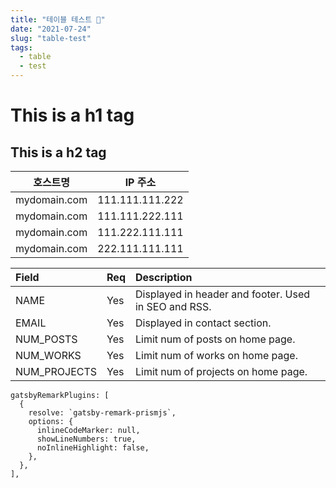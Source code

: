```yaml
---
title: "테이블 테스트 🍄"
date: "2021-07-24"
slug: "table-test"
tags:
  - table
  - test
---
```


# This is a h1 tag

## This is a h2 tag

| 호스트명     | IP 주소         |
| ------------ | --------------- |
| mydomain.com | 111.111.111.222 |
| mydomain.com | 111.111.222.111 |
| mydomain.com | 111.222.111.111 |
| mydomain.com | 222.111.111.111 |

| Field        | Req | Description                                          |
| :----------- | :-- | :--------------------------------------------------- |
| NAME         | Yes | Displayed in header and footer. Used in SEO and RSS. |
| EMAIL        | Yes | Displayed in contact section.                        |
| NUM_POSTS    | Yes | Limit num of posts on home page.                     |
| NUM_WORKS    | Yes | Limit num of works on home page.                     |
| NUM_PROJECTS | Yes | Limit num of projects on home page.                  |

```
gatsbyRemarkPlugins: [
  {
    resolve: `gatsby-remark-prismjs`,
    options: {
      inlineCodeMarker: null,
      showLineNumbers: true,
      noInlineHighlight: false,
    },
  },
],
```
